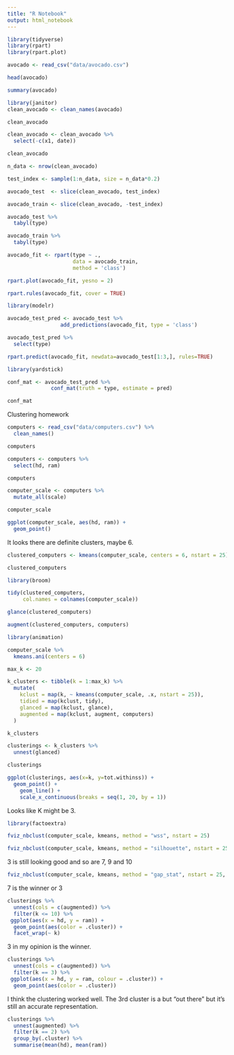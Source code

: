 ```yaml
---
title: "R Notebook"
output: html_notebook
---
```


```r
library(tidyverse)
library(rpart)
library(rpart.plot)
```

```r
avocado <- read_csv("data/avocado.csv")
```

```r
head(avocado)
```

```r
summary(avocado)
```

```r
library(janitor)
clean_avocado <- clean_names(avocado)
```

```r
clean_avocado
```

```r
clean_avocado <- clean_avocado %>% 
  select(-c(x1, date))

clean_avocado
```

```r
n_data <- nrow(clean_avocado)

test_index <- sample(1:n_data, size = n_data*0.2)

avocado_test  <- slice(clean_avocado, test_index)

avocado_train <- slice(clean_avocado, -test_index)
```

```r
avocado_test %>% 
  tabyl(type)
```

```r
avocado_train %>% 
  tabyl(type)
```

```r
avocado_fit <- rpart(type ~ ., 
                     data = avocado_train, 
                     method = 'class')

rpart.plot(avocado_fit, yesno = 2)
```

```r
rpart.rules(avocado_fit, cover = TRUE)
```

```r
library(modelr)
```

```r
avocado_test_pred <- avocado_test %>%
                 add_predictions(avocado_fit, type = 'class')
```

```r
avocado_test_pred %>%
  select(type)
```

```r
rpart.predict(avocado_fit, newdata=avocado_test[1:3,], rules=TRUE)
```

```r
library(yardstick)

conf_mat <- avocado_test_pred %>%
              conf_mat(truth = type, estimate = pred)

conf_mat
```

Clustering homework

```r
computers <- read_csv("data/computers.csv") %>% 
  clean_names()
```

```r
computers
```

```r
computers <- computers %>% 
  select(hd, ram)

computers
```

```r
computer_scale <- computers %>% 
  mutate_all(scale)

computer_scale
```

```r
ggplot(computer_scale, aes(hd, ram)) +
  geom_point()
```

It looks there are definite clusters, maybe 6.


```r
clustered_computers <- kmeans(computer_scale, centers = 6, nstart = 25)

clustered_computers
```

```r
library(broom)

tidy(clustered_computers,
     col.names = colnames(computer_scale))
```

```r
glance(clustered_computers)
```

```r
augment(clustered_computers, computers)
```

```r
library(animation)

computer_scale %>% 
  kmeans.ani(centers = 6)
```

```r
max_k <- 20

k_clusters <- tibble(k = 1:max_k) %>%
  mutate(
    kclust = map(k, ~ kmeans(computer_scale, .x, nstart = 25)), 
    tidied = map(kclust, tidy),
    glanced = map(kclust, glance),
    augmented = map(kclust, augment, computers)
  )

k_clusters
```

```r
clusterings <- k_clusters %>%
  unnest(glanced)

clusterings
```

```r
ggplot(clusterings, aes(x=k, y=tot.withinss)) +
  geom_point() +
    geom_line() +
    scale_x_continuous(breaks = seq(1, 20, by = 1))
```

Looks like K might be 3.

```r
library(factoextra)

fviz_nbclust(computer_scale, kmeans, method = "wss", nstart = 25)
```

```r
fviz_nbclust(computer_scale, kmeans, method = "silhouette", nstart = 25)
```

3 is still looking good and so are 7, 9 and 10

```r
fviz_nbclust(computer_scale, kmeans, method = "gap_stat", nstart = 25, k.max = 10)
```

7 is the winner or 3

```r
clusterings %>% 
  unnest(cols = c(augmented)) %>%
  filter(k <= 10) %>%
 ggplot(aes(x = hd, y = ram)) +
  geom_point(aes(color = .cluster)) + 
  facet_wrap(~ k)
```

3 in my opinion is the winner.

```r
clusterings %>% 
  unnest(cols = c(augmented)) %>%
  filter(k == 3) %>%
 ggplot(aes(x = hd, y = ram, colour = .cluster)) +
  geom_point(aes(color = .cluster))

```

I think the clustering worked well. The 3rd cluster is a but "out there" but it's still an accurate representation.


```r
clusterings %>% 
  unnest(augmented) %>%
  filter(k == 2) %>%
  group_by(.cluster) %>%
  summarise(mean(hd), mean(ram))
```





